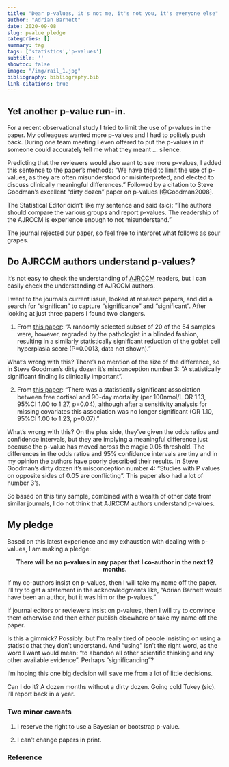 ```yaml
---
title: "Dear p-values, it's not me, it's not you, it's everyone else"
author: "Adrian Barnett"
date: 2020-09-08
slug: pvalue_pledge
categories: []
summary: tag 
tags: ['statistics','p-values']
subtitle: ''
showtoc: false
image: "/img/rail_1.jpg"
bibliography: bibliography.bib
link-citations: true
---
```

<style>
.post-heading h1  { color: yellow; }
.meta { color: yellow; }
</style>


## Yet another p-value run-in.

For a recent observational study I tried to limit the use of p-values in the paper. 
My colleagues wanted more p-values and I had to politely push back.
During one team meeting I even offered to put the p-values in if someone could accurately tell me what they meant ... silence.

Predicting that the reviewers would also want to see more p-values, I added this sentence to the paper's methods: "We have tried to limit the use of p-values, as they are often misunderstood or misinterpreted, and elected to discuss clinically meaningful differences." Followed by a citation to Steve Goodman's excellent "dirty dozen" paper on p-values [@Goodman2008].

The Statistical Editor didn't like my sentence and said (sic): "The authors should compare the various groups and report p-values. The readership of the AJRCCM is experience enough to not misunderstand."

The journal rejected our paper, so feel free to interpret what follows as sour grapes.

## Do AJRCCM authors understand p-values?

It's not easy to check the understanding of [AJRCCM](https://www.atsjournals.org/journal/ajrccm) readers, but I can easily check the understanding of AJRCCM authors. 

I went to the journal's current issue, looked at research papers, and did a search for "significan" to capture "significance" and "significant". After looking at just three papers I found two clangers.

1. From [this paper](https://www.atsjournals.org/doi/full/10.1164/rccm.201908-1546OC): "A randomly selected subset of 20 of the 54 samples were, however, regraded by the pathologist in a blinded fashion, resulting in a similarly statistically significant reduction of the goblet cell hyperplasia score (P=0.0013, data not shown)."

What's wrong with this? There's no mention of the size of the difference, so in Steve Goodman's dirty dozen it's misconception number 3: "A statistically significant finding is clinically important".

2. From [this paper](https://www.atsjournals.org/doi/abs/10.1164/rccm.202002-0281OC): "There was a statistically significant association between free cortisol and 90-day mortality (per 100nmol/L OR 1.13, 95%CI 1.00 to 1.27, p=0.04), although after a sensitivity analysis for missing covariates this association was no longer significant
(OR 1.10, 95%CI 1.00 to 1.23, p=0.07)." 

What's wrong with this? On the plus side, they've given the odds ratios and confidence intervals, but they are implying a meaningful difference just because the p-value has moved across the magic 0.05 threshold. 
The differences in the odds ratios and 95% confidence intervals are tiny and in my opinion the authors have poorly described their results.
In Steve Goodman's dirty dozen it's misconception number 4: "Studies with P values on opposite sides of 0.05 are conflicting". This paper also had a lot of number 3's.

So based on this tiny sample, combined with a wealth of other data from similar journals, I do not think that AJRCCM authors understand p-values.

## My pledge

Based on this latest experience and my exhaustion with dealing with p-values, I am making a pledge: 

<center> **There will be no p-values in any paper that I co-author in the next 12 months.** </center>

If my co-authors insist on p-values, then I will take my name off the paper. I'll try to get a statement in the acknowledgments like, "Adrian Barnett would have been an author, but it was him or the p-values."

If journal editors or reviewers insist on p-values, then I will try to convince them otherwise and then either publish elsewhere or take my name off the paper. 

Is this a gimmick? Possibly, but I'm really tired of people insisting on using a statistic that they don't understand.
And "using" isn't the right word, as the word I want would mean: "to abandon all other scientific thinking and any other available evidence".
Perhaps "significancing"?

I'm hoping this one big decision will save me from a lot of little decisions. 

Can I do it? A dozen months without a dirty dozen. Going cold Tukey (sic). I’ll report back in a year.

### Two minor caveats

1. I reserve the right to use a Bayesian or bootstrap p-value.

2. I can't change papers in print.

### Reference
